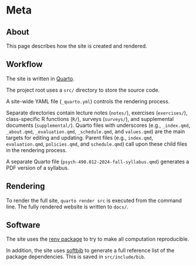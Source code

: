 # Meta

## About

This page describes how the site is created and rendered.

## Workflow

The site is written in [Quarto](https://quarto.org).

The project root uses a `src/` directory to store the source code.

A site-wide YAML file (`_quarto.yml`) controls the rendering process.

Separate directories contain lecture notes (`notes/`), exercises (`exercises/`), class-specific R functions (`R/`), surveys (`surveys/`), and supplemental documents (`supplemental/`).
Quarto files with underscores (e.g., `_index.qmd`, `_about.qmd`, `_evaluation.qmd`, `_schedule.qmd`, and `values.qmd`) are the main targets for editing and updating.
Parent files (e.g., `index.qmd`, `evaluation.qmd`, `policies.qmd`, and `schedule.qmd`) call upon these child files in the rendering process.

A separate Quarto file (`psych-490.012-2024-fall-syllabus.qmd`) generates a PDF version of a syllabus.

## Rendering

To render the full site, `quarto render src` is executed from the command line.
The fully rendered website is written to `docs/`.

## Software

The site uses the [renv package](https://rstudio.github.io/renv/articles/renv.html) to try to make all computation reproducible.

In addition, the site uses [softbib](https://cran.r-project.org/package=softbib) to generate a full reference list of the package dependencies.
This is saved in `src/include/bib`.